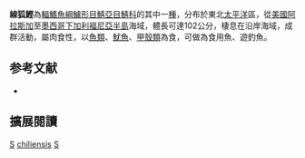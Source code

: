{{Infraspeciesbox
| image = 
| image_caption = 
| status = LC
| status_system = IUCN3.1
| genus = Sarda 
| species = chiliensis
| varietas = lineolata
| authority = [[Girard|Girard]], 1858
| synonyms =  *''Pelamys lineolata''<br /><small>Girard, 1858</small>
*''Sarda lineolata''<br /><small>Girard, 1858</small>
}}
'''線狐鰹'''為[[輻鰭魚綱|輻鰭魚綱]][[鱸形目|鱸形目]][[鯖亞目|鯖亞目]][[鯖科|鯖科]]的其中一[[種|種]]，分布於東北[[太平洋|太平洋]]區，從[[美國|美國]][[阿拉斯加|阿拉斯加]]至[[墨西哥|墨西哥]][[下加利福尼亞半島|下加利福尼亞半島]]海域，體長可達102公分，棲息在沿岸海域，成群活動，屬肉食性，以[[魚類|魚類]]、[[魷魚|魷魚]]、[[甲殼類|甲殼類]]為食，可做為食用魚、遊釣魚。

== 参考文献 ==
{{reflist}}
*{{FishBase_species|genus=Sarda|species=chiliensis lineolata|year=2012|month=7}}

== 擴展閱讀 == 
{{refbegin}}
{{wikispecies-inline|Sarda chiliensis lineolata|線狐鰹}}
{{refend}}
{{Taxonbar|from=Q28165636}}

[[Category:食用魚|S]]
[[Category:狐鰹屬|chiliensis]]
[[Category:1858年描述的魚類|S]]

{{鱸形目小作品}}